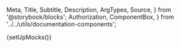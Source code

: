  Meta,
  Title,
  Subtitle,
  Description,
  ArgTypes,
  Source,
} from '@storybook/blocks';
  Authorization,
  ComponentBox,
} from '../../utils/documentation-components';

{setUpMocks()}

<Meta
  title="Payment Facilitation/Tokenize Payment Method"
  Components="tokenize-payment-method"
  of={JustifiTokenizePaymentMethod}
/>

<Title />

---

Component to render an entire form including a switch to use a credit card or bank
account, a submit button and all fields required for proper use.

# Index

---

- [Props, events and methods](#props-events-and-methods)
- [Authorization](#authorization)
- [Security](#security)
- [Example usage](#example-usage)

# Props, events and methods

---

<ArgTypes exclude={['Theme']} />

# Authorization

---

<Authorization
  actions={['write']}
  entity="tokenize"
  identification="account_id"
/>

# Security

---

The api endpoint associated with this component has the following security measures in place:

1. **Rate Limiting**: POST requests to are limited to 2 requests per 10 seconds.
2. **Token-based Request Limiting**: POST requests using web component token authentication are limited to 10 attempts per token.

These measures are in place to prevent abuse and ensure the security of the payment processing system.

**Note:** While `client-id` is still supported, we now recommend using web component tokens (`auth-token`) for enhanced security and flexibility.

# Example Usage

---

<ComponentBox>
  <justifi-tokenize-payment-method
    account-id="123"
    auth-token="123abc"
    payment-method-group-id="123"
  />
</ComponentBox>

---

<Source dark language="html" code={example} />
